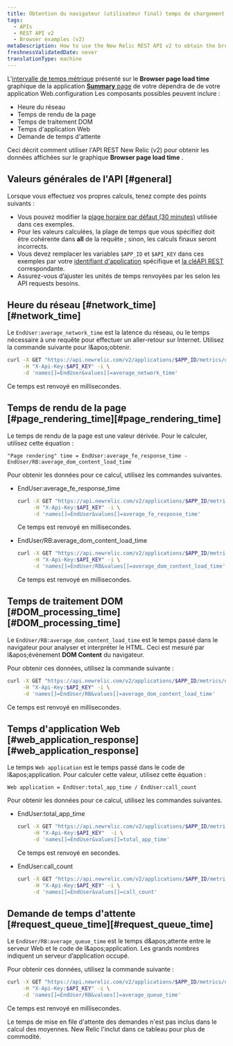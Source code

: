 ```yaml
---
title: Obtention du navigateur (utilisateur final) temps de chargement de page data (v2)
tags:
  - APIs
  - REST API v2
  - Browser examples (v2)
metaDescription: How to use the New Relic REST API v2 to obtain the browser transaction response time chart's data.
freshnessValidatedDate: never
translationType: machine
---
```


L&apos;[intervalle de temps métrique](/docs/data-analysis/metrics/analyze-your-metrics/data-collection-metric-timeslice-event-data#timeslice-data) présenté sur le <DNT>**Browser page load time**</DNT> graphique de la application [<DNT>**Summary**</DNT> page](/docs/browser/new-relic-browser/getting-started/browser-overview-website-performance-glance) de votre dépendra de de votre application Web.configuration Les composants possibles peuvent inclure :

* Heure du réseau
* Temps de rendu de la page
* Temps de traitement DOM
* Temps d&apos;application Web
* Demande de temps d&apos;attente

Ceci décrit comment utiliser l&apos;API REST New Relic (v2) pour obtenir les données affichées sur le graphique <DNT>**Browser page load time**</DNT> .

## Valeurs générales de l&apos;API [#general]

Lorsque vous effectuez vos propres calculs, tenez compte des points suivants :

* Vous pouvez modifier la [plage horaire par défaut (30 minutes)](/docs/apm/apis/requirements/specifying-time-range-api-v2#api-call) utilisée dans ces exemples.
* Pour les valeurs calculées, la plage de temps que vous spécifiez doit être cohérente dans <DNT>**all**</DNT> de la requête ; sinon, les calculs finaux seront incorrects.
* Vous devez remplacer les variables `$APP_ID` et `$API_KEY` dans ces exemples par votre [identifiant d&apos;application](/docs/apm/apis/requirements/identification-code) spécifique et [la cléAPI REST](/docs/apis/rest-api-v2/requirements/rest-api-key#viewing) correspondante.
* Assurez-vous d’ajuster les unités de temps renvoyées par les selon les API requests besoins.

## Heure du réseau [#network\_time][#network_time]

Le `EndUser:average_network_time` est la latence du réseau, ou le temps nécessaire à une requête pour effectuer un aller-retour sur Internet. Utilisez la commande suivante pour l&amp;apos;obtenir.

```sh
curl -X GET "https://api.newrelic.com/v2/applications/$APP_ID/metrics/data.json" \
     -H "X-Api-Key:$API_KEY" -i \
     -d 'names[]=EndUser&values[]=average_network_time'
```

Ce temps est renvoyé en millisecondes.

## Temps de rendu de la page [#page\_rendering\_time][#page_rendering_time]

Le temps de rendu de la page est une valeur dérivée. Pour le calculer, utilisez cette équation :

```
"Page rendering" time = EndUser:average_fe_response_time - EndUser/RB:average_dom_content_load_time
```

Pour obtenir les données pour ce calcul, utilisez les commandes suivantes.

* EndUser:average\_fe\_response\_time

  ```sh
  curl -X GET "https://api.newrelic.com/v2/applications/$APP_ID/metrics/data.json" \
       -H "X-Api-Key:$API_KEY" -i \
       -d 'names[]=EndUser&values[]=average_fe_response_time'
  ```

  Ce temps est renvoyé en millisecondes.

* EndUser/RB:average\_dom\_content\_load\_time

  ```sh
  curl -X GET "https://api.newrelic.com/v2/applications/$APP_ID/metrics/data.json" \
       -H "X-Api-Key:$API_KEY" -i \
       -d 'names[]=EndUser/RB&values[]=average_dom_content_load_time'
  ```

  Ce temps est renvoyé en millisecondes.

## Temps de traitement DOM [#DOM\_processing\_time][#DOM_processing_time]

Le `EndUser/RB:average_dom_content_load_time` est le temps passé dans le navigateur pour analyser et interpréter le HTML. Ceci est mesuré par l&amp;apos;événement <DNT>**DOM Content**</DNT> du navigateur.

Pour obtenir ces données, utilisez la commande suivante :

```sh
curl -X GET "https://api.newrelic.com/v2/applications/$APP_ID/metrics/data.json" \
     -H "X-Api-Key:$API_KEY" -i \
     -d 'names[]=EndUser/RB&values[]=average_dom_content_load_time'
```

Ce temps est renvoyé en millisecondes.

## Temps d&apos;application Web [#web\_application\_response][#web_application_response]

Le temps `Web application` est le temps passé dans le code de l&amp;apos;application. Pour calculer cette valeur, utilisez cette équation :

```
Web application = EndUser:total_app_time / EndUser:call_count
```

Pour obtenir les données pour ce calcul, utilisez les commandes suivantes.

* EndUser:total\_app\_time

  ```sh
  curl -X GET "https://api.newrelic.com/v2/applications/$APP_ID/metrics/data.json" \
       -H "X-Api-Key:$API_KEY"  -i \
       -d 'names[]=EndUser&values[]=total_app_time'
  ```

  Ce temps est renvoyé en secondes.

* EndUser:call\_count

  ```sh
  curl -X GET "https://api.newrelic.com/v2/applications/$APP_ID/metrics/data.json" \
       -H "X-Api-Key:$API_KEY" -i \
       -d 'names[]=EndUser&values[]=call_count'
  ```

## Demande de temps d&apos;attente [#request\_queue\_time][#request_queue_time]

Le `EndUser/RB:average_queue_time` est le temps d&amp;apos;attente entre le serveur Web et le code de l&amp;apos;application. Les grands nombres indiquent un serveur d’application occupé.

Pour obtenir ces données, utilisez la commande suivante :

```sh
curl -X GET "https://api.newrelic.com/v2/applications/$APP_ID/metrics/data.json" \
     -H "X-Api-Key:$API_KEY" -i \
     -d 'names[]=EndUser/RB&values[]=average_queue_time'
```

Ce temps est renvoyé en millisecondes.

Le temps de mise en file d&apos;attente des demandes n&apos;est pas inclus dans le calcul des moyennes. New Relic l&apos;inclut dans ce tableau pour plus de commodité.